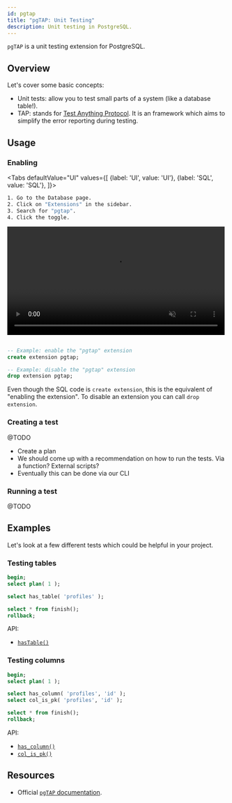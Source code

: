 ```yaml
---
id: pgtap
title: "pgTAP: Unit Testing"
description: Unit testing in PostgreSQL.
---
```



`pgTAP` is a unit testing extension for PostgreSQL. 

## Overview

Let's cover some basic concepts:

- Unit tests: allow you to test small parts of a system (like a database table!).
- TAP: stands for [Test Anything Protocol](http://testanything.org/). It is an framework which aims to simplify the error reporting during testing. 



## Usage


### Enabling

<Tabs
defaultValue="UI"
values={[
  {label: 'UI', value: 'UI'},
  {label: 'SQL', value: 'SQL'},
]}>
<TabItem value="UI">

```sh
1. Go to the Database page.
2. Click on "Extensions" in the sidebar.
3. Search for "pgtap".
4. Click the toggle.
```


<video width="99%" muted playsInline controls={true}>
<source src="/videos/toggle-extensions.mp4" type="video/mp4" muted playsInline />
</video>



</TabItem>
<TabItem value="SQL">

```sql 

-- Example: enable the "pgtap" extension 
create extension pgtap;

-- Example: disable the "pgtap" extension 
drop extension pgtap;

```

Even though the SQL code is `create extension`, this is the equivalent of "enabling the extension". 
To disable an extension you can call `drop extension`.

</TabItem>

</Tabs>


### Creating a test 


@TODO

- Create a plan
- We should come up with a recommendation on how to run the tests. Via a function? External scripts?
- Eventually this can be done via our CLI


### Running a test 

@TODO 


## Examples 

Let's look at a few different tests which could be helpful in your project.


### Testing tables


```sql
begin;
select plan( 1 );

select has_table( 'profiles' );

select * from finish();
rollback;
```

API:

- [`hasTable()`](https://pgtap.org/documentation.html#has_table)


### Testing columns

```sql
begin;
select plan( 1 );

select has_column( 'profiles', 'id' );
select col_is_pk( 'profiles', 'id' );

select * from finish();
rollback;
```

API:

- [`has_column()`](https://pgtap.org/documentation.html#has_column)
- [`col_is_pk()`](https://pgtap.org/documentation.html#col_is_pk)

## Resources 

- Official [`pgTAP` documentation](https://pgtap.org/).
